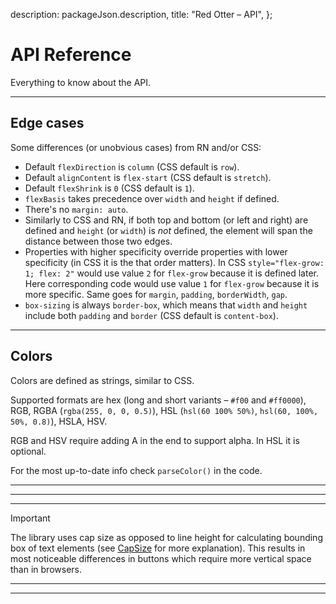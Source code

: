 
  description: packageJson.description,
  title: "Red Otter – API",
};

# API Reference

Everything to know about the API.

---

## Edge cases

Some differences (or unobvious cases) from RN and/or CSS:

- Default `flexDirection` is `column` (CSS default is `row`).
- Default `alignContent` is `flex-start` (CSS default is `stretch`).
- Default `flexShrink` is `0` (CSS default is `1`).
- `flexBasis` takes precedence over `width` and `height` if defined.
- There's no `margin: auto`.
- Similarly to CSS and RN, if both top and bottom (or left and right) are defined and `height` (or `width`) is _not_ defined, the element will span the distance between those two edges.
- Properties with higher specificity override properties with lower specificity (in CSS it is the that order matters).
  In CSS `style="flex-grow: 1; flex: 2"` would use value `2` for `flex-grow` because it is defined later. Here corresponding code would use value `1` for `flex-grow` because it is more specific. Same goes for `margin`, `padding`, `borderWidth`, `gap`.
- `box-sizing` is always `border-box`, which means that `width` and `height` include both `padding` and `border` (CSS default is `content-box`).

---

## Colors

Colors are defined as strings, similar to CSS.

Supported formats are hex (long and short variants – `#f00` and `#ff0000`), RGB, RGBA (`rgba(255, 0, 0, 0.5)`), HSL (`hsl(60 100% 50%)`, `hsl(60, 100%, 50%, 0.8)`), HSLA, HSV.

RGB and HSV require adding A in the end to support alpha. In HSL it is optional.

For the most up-to-date info check `parseColor()` in the code.

---

<TypeTable type="LayoutProps" />

---

<TypeTable type="DecorativeProps" />

---

<TypeTable type="TextStyleProps">

> [!IMPORTANT]
> The library uses cap size as opposed to line height for calculating bounding
> box of text elements (see [CapSize](https://seek-oss.github.io/capsize/) for
> more explanation). This results in most noticeable differences in buttons
> which require more vertical space than in browsers.

</TypeTable>

---

<TypeTable type="LayoutNodeState" />

---

<Enums />
